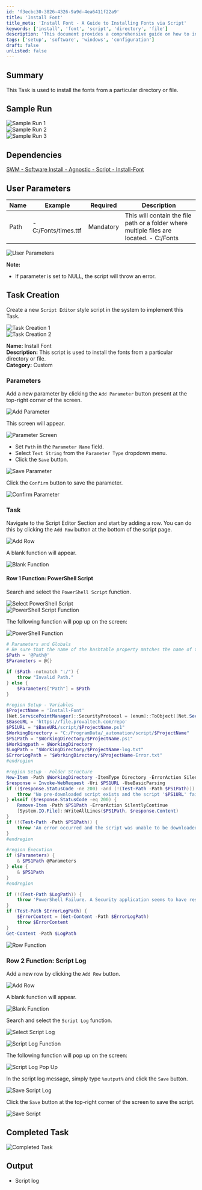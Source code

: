```yaml
---
id: 'f3ecbc30-3826-4326-9a9d-4ea6411f22a9'
title: 'Install Font'
title_meta: 'Install Font - A Guide to Installing Fonts via Script'
keywords: ['install', 'font', 'script', 'directory', 'file']
description: 'This document provides a comprehensive guide on how to install fonts from a specified directory or file using a script. It includes sample runs, user parameters, and detailed instructions for task creation and execution.'
tags: ['setup', 'software', 'windows', 'configuration']
draft: false
unlisted: false
---
```

## Summary

This Task is used to install the fonts from a particular directory or file.

## Sample Run

![Sample Run 1](../../../static/img/Install-Font/image_2.png)  
![Sample Run 2](../../../static/img/Install-Font/image_3.png)  
![Sample Run 3](../../../static/img/Install-Font/image_4.png)  

## Dependencies

[SWM - Software Install - Agnostic - Script - Install-Font](https://proval.itglue.com/DOC-5078775-10371922)

## User Parameters

| Name  | Example                        | Required  | Description                                                              |
|-------|--------------------------------|-----------|--------------------------------------------------------------------------|
| Path  | - C:/Fonts/times.ttf          | Mandatory | This will contain the file path or a folder where multiple files are located.  - C:/Fonts |

![User Parameters](../../../static/img/Install-Font/image_5.png)

**Note:**  
- If parameter is set to NULL, the script will throw an error.

## Task Creation

Create a new `Script Editor` style script in the system to implement this Task.

![Task Creation 1](../../../static/img/Install-Font/image_6.png)  
![Task Creation 2](../../../static/img/Install-Font/image_7.png)  

**Name:** Install Font  
**Description:** This script is used to install the fonts from a particular directory or file.  
**Category:** Custom  

### Parameters

Add a new parameter by clicking the `Add Parameter` button present at the top-right corner of the screen.

![Add Parameter](../../../static/img/Install-Font/image_8.png)  

This screen will appear.

![Parameter Screen](../../../static/img/Install-Font/image_9.png)  

- Set `Path` in the `Parameter Name` field.
- Select `Text String` from the `Parameter Type` dropdown menu.
- Click the `Save` button.

![Save Parameter](../../../static/img/Install-Font/image_10.png)  

Click the `Confirm` button to save the parameter.

![Confirm Parameter](../../../static/img/Install-Font/image_11.png)  

### Task

Navigate to the Script Editor Section and start by adding a row. You can do this by clicking the `Add Row` button at the bottom of the script page.

![Add Row](../../../static/img/Install-Font/image_12.png)  

A blank function will appear.

![Blank Function](../../../static/img/Install-Font/image_13.png)  

#### Row 1 Function: PowerShell Script

Search and select the `PowerShell Script` function.

![Select PowerShell Script](../../../static/img/Install-Font/image_14.png)  
![PowerShell Script Function](../../../static/img/Install-Font/image_15.png)  

The following function will pop up on the screen:

![PowerShell Function](../../../static/img/Install-Font/image_16.png)  

```powershell
# Parameters and Globals
# Be sure that the name of the hashtable property matches the name of the parameter of the script that you are calling.
$Path = '@Path@'
$Parameters = @{}

if ($Path -notmatch ":/") {
    throw "Invalid Path."
} else {
    $Parameters["Path"] = $Path
}

#region Setup - Variables
$ProjectName = 'Install-Font'
[Net.ServicePointManager]::SecurityProtocol = [enum]::ToObject([Net.SecurityProtocolType], 3072)
$BaseURL = 'https://file.provaltech.com/repo'
$PS1URL = "$BaseURL/script/$ProjectName.ps1"
$WorkingDirectory = "C:/ProgramData/_automation/script/$ProjectName"
$PS1Path = "$WorkingDirectory/$ProjectName.ps1"
$Workingpath = $WorkingDirectory
$LogPath = "$WorkingDirectory/$ProjectName-log.txt"
$ErrorLogPath = "$WorkingDirectory/$ProjectName-Error.txt"
#endregion

#region Setup - Folder Structure
New-Item -Path $WorkingDirectory -ItemType Directory -ErrorAction SilentlyContinue | Out-Null
$response = Invoke-WebRequest -Uri $PS1URL -UseBasicParsing
if (($response.StatusCode -ne 200) -and (!(Test-Path -Path $PS1Path))) {
    throw "No pre-downloaded script exists and the script '$PS1URL' failed to download. Exiting."
} elseif ($response.StatusCode -eq 200) {
    Remove-Item -Path $PS1Path -ErrorAction SilentlyContinue
    [System.IO.File]::WriteAllLines($PS1Path, $response.Content)
}
if (!(Test-Path -Path $PS1Path)) {
    throw 'An error occurred and the script was unable to be downloaded. Exiting.'
}
#endregion

#region Execution
if ($Parameters) {
    & $PS1Path @Parameters
} else {
    & $PS1Path
}
#endregion
```

```powershell
if (!(Test-Path $LogPath)) {
    throw 'PowerShell Failure. A Security application seems to have restricted the execution of the PowerShell Script.'
}
if (Test-Path $ErrorLogPath) {
    $ErrorContent = (Get-Content -Path $ErrorLogPath)
    throw $ErrorContent
}
Get-Content -Path $LogPath
```

![Row Function](../../../static/img/Install-Font/image_17.png)  

### Row 2 Function: Script Log

Add a new row by clicking the `Add Row` button.

![Add Row](../../../static/img/Install-Font/image_18.png)  

A blank function will appear.

![Blank Function](../../../static/img/Install-Font/image_13.png)  

Search and select the `Script Log` function.

![Select Script Log](../../../static/img/Install-Font/image_19.png)  

![Script Log Function](../../../static/img/Install-Font/image_20.png)  

The following function will pop up on the screen:

![Script Log Pop Up](../../../static/img/Install-Font/image_21.png)  

In the script log message, simply type `%output%` and click the `Save` button.

![Save Script Log](../../../static/img/Install-Font/image_22.png)  

Click the `Save` button at the top-right corner of the screen to save the script.

![Save Script](../../../static/img/Install-Font/image_23.png)  

## Completed Task

![Completed Task](../../../static/img/Install-Font/image_24.png)  

## Output

- Script log












